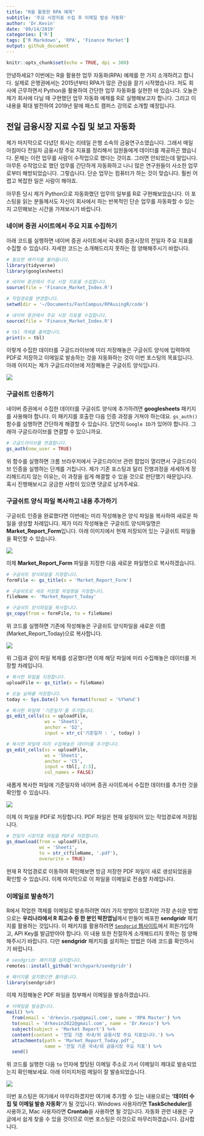 ```yaml
---
title: "R을 활용한 RPA 예제"
subtitle: '주요 시장지표 수집 후 이메일 발송 자동화'
author: 'Dr.Kevin'
date: '09/14/2019'
categories: ['R']
tags: ['R Markdown', 'RPA', 'Finance Market']
output: github_document
---
```


```r
knitr::opts_chunk$set(echo = TRUE, dpi = 300)
```

안녕하세요? 이번에는 R을 활용한 업무 자동화(RPA) 예제를 한 가지 소개하려고 합니다. 실제로 은행권에서는 2015년부터 RPA가 많은 관심을 끌기 시작했습니다. 저도 회사에 근무하면서 Python을 활용하여 간단한 업무 자동화를 실현한 바 있습니다. 오늘은 제가 회사에 다닐 때 구현했던 업무 자동화 예제를 R로 실행해보고자 합니다. 그리고 이 내용을 확대 발전하여 2019년 말에 패스트 캠퍼스 강의로 소개할 예정입니다. 

## 전일 금융시장 지료 수집 및 보고 자동화 

제가 마지막으로 다녔던 회사는 리테일 은행 소속의 금융연구소였습니다. 그래서 매일 아침마다 전일자 금융시장 주요 지표를 정리해서 임원들에게 데이터를 제공하곤 했습니다. 문제는 이런 업무를 사람이 수작업으로 했다는 것이죠. 그러면 안되었는데 말입니다. 아무튼 수작업으로 했던 업무를 간단하게 자동화하고 나니 많은 연구원들이 사소한 업무로부터 해방되었습니다. 그렇습니다. 단순 업무는 컴퓨터가 하는 것이 맞습니다. 훨씬 어렵고 복잡한 일은 사람이 해야죠. 

아무튼 당시 제가 Python으로 자동화했던 업무의 일부를 R로 구현해보았습니다. 이 포스팅을 읽는 분들께서도 자신이 회사에서 하는 반복적인 단순 업무를 자동화할 수 있는지 고민해보는 시간을 가져보시기 바랍니다. 

### 네이버 증권 사이트에서 주요 지표 수집하기 

아래 코드를 실행하면 네이버 증권 사이트에서 국내외 증권시장의 전일자 주요 지표를 수집할 수 있습니다. 자세한 코드는 소개해드리지 못하는 점 양해해주시기 바랍니다. 

```r
# 필요한 패키지를 불러옵니다. 
library(tidyverse)
library(googlesheets)
```

```r
# 네이버 증권에서 주요 시장 지표를 수집합니다. 
source(file = 'Finance_Market_Index.R') 
```

```r
# 작업경로를 변경합니다. 
setwd(dir = '~/Documents/FastCampus/RPAusingR/code')

# 네이버 증권에서 주요 시장 지표를 수집합니다. 
source(file = 'Finance_Market_Index.R') 
```

```r
# tbl 객체를 출력합니다. 
print(x = tbl)
```

이렇게 수집한 데이터를 구글드라이브에 미리 저장해놓은 구글쉬트 양식에 입력하여 PDF로 저장하고 이메일로 발송하는 것을 자동화하는 것이 이번 포스팅의 목표입니다. 아래 이미지는 제가 구글드라이브에 저장해놓은 구글쉬트 양식입니다. 

![](https://raw.githubusercontent.com/MrKevinNa/MrKevinNa.github.io/master/images/2019-09-14-R을-활용한-RPA-예제/RPA_01.png)

### 구글쉬트 인증하기 

네이버 증권에서 수집한 데이터를 구글쉬트 양식에 추가하려면 **googlesheets** 패키지를 사용해야 합니다. 이 패키지를 호출한 다음 인증 과정을 거쳐야 하는데요. `gs_auth()` 함수를 실행하면 간단하게 해결할 수 있습니다. 당연히 `Google ID`가 있어야 합니다. 그래야 구글드라이브를 연결할 수 있으니까요. 

```r
# 구글드라이브를 연결합니다. 
gs_auth(new_user = TRUE)
```

위 함수를 실행하면 크롬 브라우저에서 구글드라이브 관련 팝업이 열리면서 구글드라이브 인증을 실행하는 단계를 거칩니다. 제가 기존 포스팅과 달리 진행과정을 세세하게 정리해드리지 않는 이유는, 이 과정을 쉽게 해결할 수 있을 것으로 판단했기 때문입니다. 혹시 진행해보시고 궁금한 사항이 있으면 댓글로 남겨주세요. 

### 구글쉬트 양식 파일 복사하고 내용 추가하기 

구글쉬트 인증을 완료했다면 이번에는 미리 작성해놓은 양식 파일을 복사하여 새로운 파일을 생성할 차례입니다. 제가 미리 작성해놓은 구글쉬트 양식파일명은 **Market_Report_Form**입니다. 아래 이미지에서 현재 저장되어 있는 구글쉬트 파일들을 확인할 수 있습니다. 

![](https://raw.githubusercontent.com/MrKevinNa/MrKevinNa.github.io/master/images/2019-09-14-R을-활용한-RPA-예제/RPA_02.png)

이제 **Market_Report_Form** 파일을 지정한 다음 새로운 파일명으로 복사하겠습니다. 

```r
# 구글쉬트 양식파일을 지정합니다. 
formFile <- gs_title(x = 'Market_Report_Form')

# 구글쉬트로 새로 저장할 파일명을 지정합니다. 
fileName <- 'Market_Report_Today'

# 구글쉬트 양식파일을 복사합니다. 
gs_copy(from = formFile, to = fileName)
```

위 코드를 실행하면 기존에 작성해놓은 구글쉬트 양식파일을 새로운 이름(Market_Report_Today)으로 복사합니다. 

![](https://raw.githubusercontent.com/MrKevinNa/MrKevinNa.github.io/master/images/2019-09-14-R을-활용한-RPA-예제/RPA_03.png)

위 그림과 같이 파일 복제를 성공했다면 이제 해당 파일에 미리 수집해놓은 데이터를 저장할 차례입니다. 

```r
# 복사한 파일을 지정합니다. 
uploadFile <- gs_title(x = fileName)

# 오늘 날짜를 저장합니다. 
today <- Sys.Date() %>% format(format = '%Y%m%d')

# 복사한 파일에 '기준일자'를 추가합니다. 
gs_edit_cells(ss = uploadFile,
              ws = 'Sheet1', 
              anchor = 'D2', 
              input = str_c('기준일자 : ', today) )

# 복사한 파일에 미리 수집해놓은 데이터를 추가합니다. 
gs_edit_cells(ss = uploadFile,
              ws = 'Sheet1', 
              anchor = 'C5', 
              input = tbl[, 2:3], 
              col_names = FALSE)
```

새롭게 복사한 파일에 기준일자와 네이버 증권 사이트에서 수집한 데이터를 추가한 것을 확인할 수 있습니다. 

![](https://raw.githubusercontent.com/MrKevinNa/MrKevinNa.github.io/master/images/2019-09-14-R을-활용한-RPA-예제/RPA_04.png)

이제 이 파일을 PDF로 저장합니다. PDF 파일은 현재 설정되어 있는 작업경로에 저장됩니다. 

```r
# 전일자 시장지표 파일을 PDF로 저장합니다. 
gs_download(from = uploadFile, 
            ws = 'Sheet1', 
            to = str_c(fileName, '.pdf'), 
            overwrite = TRUE)
```

현재 R 작업경로로 이동하여 확인해보면 방금 저장한 PDF 파일이 새로 생성되었음을 확인할 수 있습니다. 이제 마지막으로 이 파일을 이메일로 전송할 차례입니다. 

### 이메일로 발송하기

R에서 작업한 객체를 이메일로 발송하려면 여러 가지 방법이 있겠지만 가장 손쉬운 방법으로는 **우리나라에서 R 최고수 중 한 분인 박찬엽님**께서 만들어 배포한 **sendgridr** 패키지를 활용하는 것입니다. 이 패키지를 활용하려면 [`Sendgrid` 웹사이트](https://sendgrid.com)에서 회원가입하고, API Key를 발급받아야 합니다. 이 내용 또한 친절하게 소개해드리지 못하는 점 양해해주시기 바랍니다. 다만 **sendgridr** 패키지를 설치하는 방법은 아래 코드를 확인하시기 바랍니다. 

```r
# sendgridr 패키지를 설치합니다. 
remotes::install_github('mrchypark/sendgridr')
```

```r
# 패키지를 설치했으면 불러옵니다. 
library(sendgridr)
```

이제 저장해놓은 PDF 파일을 첨부해서 이메일을 발송하겠습니다. 

```r
# 이메일을 발송합니다. 
mail() %>% 
  from(email = 'drkevin.rpa@gmail.com', name = 'RPA Master') %>% 
  to(email = 'drkevin2022@gmail.com', name = 'Dr.Kevin') %>% 
  subject(subject = 'Market Report') %>% 
  content(content = '전일 기준 국내/외 금융시장 주요 지표입니다.') %>% 
  attachments(path = 'Market_Report_Today.pdf', 
              name = '전일 기준 국내/외 금융시장 주요 지표') %>% 
  send()
```

위 코드를 실행한 다음 `to` 인자에 할당된 이메일 주소로 가서 이메일이 제대로 발송되었는지 확인해보세요. 아래 이미지처럼 메일이 잘 발송되었습니다. 

![](https://raw.githubusercontent.com/MrKevinNa/MrKevinNa.github.io/master/images/2019-09-14-R을-활용한-RPA-예제/RPA_05.png)

이번 포스팅은 여기에서 마무리하겠지만 여기에 추가할 수 있는 내용으로는 **'데이터 수집 및 이메일 발송 자동화'**가 될 것입니다. Windows 사용자라면 **TaskScheduler**를 사용하고, Mac 사용자라면 **Crontab**을 사용하면 될 것입니다. 자동화 관련 내용은 구글에서 쉽게 찾을 수 있을 것이므로 이번 포스팅은 이것으로 마무리하겠습니다. 감사합니다. 
